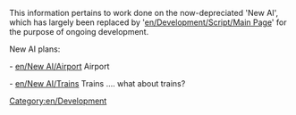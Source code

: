 {{en/Warning|The New AI in OpenTTD is DEAD. It is no longer on active development. If you want to pick it up again, feel free and have a look at [[en/Development/Script/Main Page]]. Note, however, that NoAI branch is active, and is developing new OpenTTD AIs using Squirrel.}}


This information pertains to work done on the now-depreciated 'New AI', which has largely been replaced by '[[en/Development/Script/Main Page]]' for the purpose of ongoing development. 

New AI plans:

- [[en/New AI/Airport]] Airport

- [[en/New AI/Trains]] Trains .... what about trains?

[[Category:en/Development]]